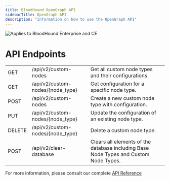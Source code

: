 ```yaml
---
title: BloodHound OpenGraph API
sidebarTitle: OpenGraph API
description: "Information on how to use the OpenGraph API"
---
```


<img noZoom src="/assets/enterprise-AND-community-edition-pill-tag.svg" alt="Applies to BloodHound Enterprise and CE"/>


# API Endpoints

|  |   |   |
| --- | --- | --- |
| GET | /api/v2/custom-nodes | Get all custom node types and their configurations. |
| GET | /api/v2/custom-nodes/{node_type} | Get configuration for a specific node type. |
| POST | /api/v2/custom-nodes | Create a new custom node type with configuration. |
| PUT | /api/v2/custom-nodes/{node_type} | Update the configuration of an existing node type. |
| DELETE | /api/v2/custom-nodes/{node_type} | Delete a custom node type. |
| POST | /api/v2/clear-database | Clears all elements of the database including Base Node Types and Custom Node Types. |

For more information, please consult our complete [API Reference](https://bloodhound.specterops.io/reference/overview)
